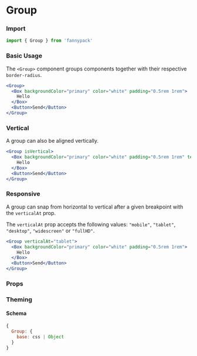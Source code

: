 
# Group

### Import

```jsx
import { Group } from 'fannypack'
```

### Basic Usage

The `<Group>` component groups components together with their respective `border-radius`.

```.jsx
<Group>
  <Box backgroundColor="primary" color="white" padding="0.5rem 1rem">
    Hello
  </Box>
  <Button>Send</Button>
</Group>
```

### Vertical

A group can also be aligned vertically.

```.jsx
<Group isVertical>
  <Box backgroundColor="primary" color="white" padding="0.5rem 1rem" textAlign="center">
    Hello
  </Box>
  <Button>Send</Button>
</Group>
```

### Responsive

A group can snap from horizontal to vertical after a given breakpoint with the `verticalAt` prop.

The `verticalAt` prop accepts the following values: `"mobile"`, `"tablet"`, `"desktop"`, `"widescreen"` or `"fullHD"`.

```.jsx
<Group verticalAt="tablet">
  <Box backgroundColor="primary" color="white" padding="0.5rem 1rem">
    Hello
  </Box>
  <Button>Send</Button>
</Group>
```

### Props

<PropsTable component={Group} />

### Theming

#### Schema

```jsx
{
  Group: {
    base: css | Object
  }
}
```
